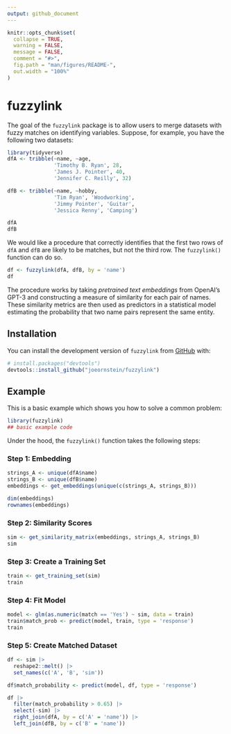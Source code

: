 ```yaml
---
output: github_document
---
```


<!-- README.md is generated from README.Rmd. Please edit that file -->

```r
knitr::opts_chunk$set(
  collapse = TRUE,
  warning = FALSE,
  message = FALSE,
  comment = "#>",
  fig.path = "man/figures/README-",
  out.width = "100%"
)
```

# fuzzylink

<!-- badges: start -->
<!-- badges: end -->

The goal of the `fuzzylink` package is to allow users to merge datasets with fuzzy matches on identifying variables. Suppose, for example, you have the following two datasets: 

```r
library(tidyverse)
dfA <- tribble(~name, ~age,
               'Timothy B. Ryan', 28,
               'James J. Pointer', 40,
               'Jennifer C. Reilly', 32)

dfB <- tribble(~name, ~hobby,
               'Tim Ryan', 'Woodworking',
               'Jimmy Pointer', 'Guitar',
               'Jessica Renny', 'Camping')

```

```r
dfA
dfB
```

We would like a procedure that correctly identifies that the first two rows of `dfA` and `dfB` are likely to be matches, but not the third row. The `fuzzylink()` function can do so.

```r
df <- fuzzylink(dfA, dfB, by = 'name')
df
```

The procedure works by taking *pretrained text embeddings* from OpenAI's GPT-3 and constructing a measure of similarity for each pair of names. These similarity metrics are then used as predictors in a statistical model estimating the probability that two name pairs represent the same entity.

## Installation

You can install the development version of `fuzzylink` from [GitHub](https://github.com/) with:

``` r
# install.packages("devtools")
devtools::install_github("joeornstein/fuzzylink")
```

## Example

This is a basic example which shows you how to solve a common problem:

```r
library(fuzzylink)
## basic example code
```

Under the hood, the `fuzzylink()` function takes the following steps:

### Step 1: Embedding

```r
strings_A <- unique(dfA$name)
strings_B <- unique(dfB$name)
embeddings <- get_embeddings(unique(c(strings_A, strings_B)))

dim(embeddings)
rownames(embeddings)
```

### Step 2: Similarity Scores

```r
sim <- get_similarity_matrix(embeddings, strings_A, strings_B)
sim
```

### Step 3: Create a Training Set

```r
train <- get_training_set(sim)
train
```

### Step 4: Fit Model

```r
model <- glm(as.numeric(match == 'Yes') ~ sim, data = train)
train$match_prob <- predict(model, train, type = 'response')
train
```

### Step 5: Create Matched Dataset

```r
df <- sim |> 
  reshape2::melt() |> 
  set_names(c('A', 'B', 'sim'))

df$match_probability <- predict(model, df, type = 'response')

df |> 
  filter(match_probability > 0.65) |> 
  select(-sim) |> 
  right_join(dfA, by = c('A' = 'name')) |> 
  left_join(dfB, by = c('B' = 'name'))
```
